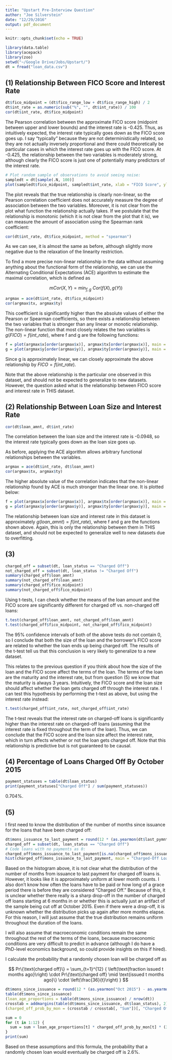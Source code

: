 ```yaml
---
title: "Upstart Pre-Interview Question"
author: "Joe Silverstein"
date: "12/29/2016"
output: pdf_document
---
```


```r
knitr::opts_chunk$set(echo = TRUE)
```

```r
library(data.table)
library(acepack)
library(zoo)
setwd("~/Google Drive/Jobs/Upstart/")
dt = fread("loan_data.csv")
```

## (1) Relationship Between FICO Score and Interest Rate

```r
dt$fico_midpoint = (dt$fico_range_low + dt$fico_range_high) / 2
dt$int_rate = as.numeric(sub("%", "", dt$int_rate)) / 100
cor(dt$int_rate, dt$fico_midpoint)
```

The Pearson correlation between the approximate FICO score (midpoint between upper and lower bounds) and the interest rate is -0.425. Thus, as intuitively expected, the interest rate typically goes down as the FICO score goes up. I say "typically" because they are not deterministically related, so they are not actually inversely proportional and there could theoretically be particular cases in which the interest rate goes up with the FICO score. At -0.425, the relationship between the two variables is moderately strong, although clearly the FICO score is just one of potentially many predictors of the interest rate.

```r
# Plot random sample of observations to avoid seeing noise:
sampledt = dt[sample(.N, 100)]
plot(sampledt$fico_midpoint, sampledt$int_rate, xlab = "FICO Score", ylab = "Interest Rate", main = "Interest Rate vs. FICO Score (Random Sample)", pch = ".")
```

The plot reveals that the true relationship is clearly non-linear, so the Pearson correlation coefficient does not accurately measure the degree of association between the two variables. Moreover, it is not clear from the plot what function the relationship actually takes. If we postulate that the relationship is monotonic (which it is not clear from the plot that it is), we can measure the amount of association using the Spearman rank coefficient:

```r
cor(dt$int_rate, dt$fico_midpoint, method = "spearman")
```

As we can see, it is almost the same as before, although slightly more negative due to the relaxation of the linearity restriction.

To find a more precise non-linear relationship in the data without assuming anything about the functional form of the relationship, we can use the Alternating Conditional Expectations (ACE) algorithm to estimate the maximal correlation, which is defined as

$$
mCor(X,Y) = \mathrm{min}_{f,g}\ Cor(f(X),g(Y))
$$


```r
argmax = ace(dt$int_rate, dt$fico_midpoint)
cor(argmax$tx, argmax$ty)
```

This coefficient is significantly higher than the absolute values of either the Pearson or Spearman coefficients, so there exists a relationship between the two variables that is stronger than any linear or monotic relationship. The non-linear function that most closely relates the two variables is $g(FICO) = f(int\_rate)$, where f and g are the following functions:

```r
f = plot(argmax$x[order(argmax$x)], argmax$tx[order(argmax$x)], main = "f", xlab = "Interest Rate", ylab = "f(Interest Rate)", pch = ".", type = "l")
g = plot(argmax$y[order(argmax$y)], argmax$ty[order(argmax$y)], main = "g", xlab = "FICO Score", ylab = "g(FICO Score)", pch = ".", type = "l")
```

Since g is approximately linear, we can closely approximate the above relationship by $FICO = f(int\_rate)$.

Note that the above relationship is the particular one observed in this dataset, and should not be expected to generalize to new datasets. However, the question asked what is the relationship between FICO score and interest rate in THIS dataset.

## (2) Relationship Between Loan Size and Interest Rate

```r
cor(dt$loan_amnt, dt$int_rate)
```

The correlation between the loan size and the interest rate is -0.0948, so the interest rate typically goes down as the loan size goes up.

As before, applying the ACE algorithm allows arbitrary functional relationships between the variables. 

```r
argmax = ace(dt$int_rate, dt$loan_amnt)
cor(argmax$tx, argmax$ty)
```

The higher absolute value of the correlation indicates that the non-linear relationship found by ACE is much stronger than the linear one. It is plotted below:

```r
f = plot(argmax$x[order(argmax$x)], argmax$tx[order(argmax$x)], main = "f", xlab = "Interest Rate", ylab = "f(Interest Rate)", pch = ".", type = "l")
g = plot(argmax$y[order(argmax$y)], argmax$ty[order(argmax$y)], main = "g", xlab = "Loan Amount", ylab = "g(Loan Amount)", pch = ".", type = "l")
```

The relationship between loan size and interest rate in this dataset is approximately $g(loan\_amnt) = f(int\_rate)$, where f and g are the functions shown above. Again, this is only the relationship between them in THIS dataset, and should not be expected to generalize well to new datasets due to overfitting.

## (3)

```r
charged_off = subset(dt, loan_status == "Charged Off")
not_charged_off = subset(dt, loan_status != "Charged Off")
summary(charged_off$loan_amnt)
summary(not_charged_off$loan_amnt)
summary(charged_off$fico_midpoint)
summary(not_charged_off$fico_midpoint)
```

Using t-tests, I can check whether the means of the loan amount and the FICO score are significantly different for charged off vs. non-charged off loans:

```r
t.test(charged_off$loan_amnt, not_charged_off$loan_amnt)
t.test(charged_off$fico_midpoint, not_charged_off$fico_midpoint)
```

The 95% confidence intervals of both of the above tests do not contain 0, so I  conclude that both the size of the loan and the borrower's FICO score are related to whether the loan ends up being charged off. The results of the t-test tell us that this conclusion is very likely to generalize to a new dataset. 

This relates to the previous question if you think about how the size of the loan and the FICO score affect the terms of the loan. The terms of the loan are the maturity and the interest rate, but from question (5) we know that the maturity is always 3 years. Intuitively, the FICO score and the loan size should affect whether the loan gets charged off through the interest rate. I can test this hypothesis by performing the t-test as above, but using the interest rate instead:

```r
t.test(charged_off$int_rate, not_charged_off$int_rate)
```

The t-test reveals that the interest rate on charged-off loans is significantly higher than the interest rate on charged-off loans (assuming that the interest rate is fixed throughout the term of the loan). Thus, we can conclude that the FICO score and the loan size affect the interest rate, which in turn affects whether or not the loan gets charged off. Note that this relationship is predictive but is not guaranteed to be causal.

## (4) Percentage of Loans Charged Off By October 2015

```r
payment_statuses = table(dt$loan_status)
print(payment_statuses["Charged Off"] / sum(payment_statuses))
```

0.704%.

## (5) 

I first need to know the distribution of the number of months since issuance for the loans that have been charged off:

```r
dt$mons_issuance_to_last_payment = round(12 * (as.yearmon(dt$last_pymnt_d) - as.yearmon(dt$issue_d)))
charged_off = subset(dt, loan_status == "Charged Off")
# Code loans with no payments as 0:
charged_off$mons_issuance_to_last_payment[is.na(charged_off$mons_issuance_to_last_payment)] = 0
hist(charged_off$mons_issuance_to_last_payment, main = "Charged-Off Loans:\nMonths From Issuance to Last Payment", xlab = "Number of Months", ylab = "Number of Loans")
```

Based on the histogram above, it is not clear what the distribution of the number of months from issuance to last payment for charged off loans is. However, it looks like it is approximately uniform at lower month counts. I also don't know how often the loans have to be paid or how long of a grace period there is before they are considered "Charged Off." Because of this, it is unclear whether there really is a sharp drop-off in the number of charged off loans starting at 6 months in or whether this is actually just an artifact of the sample being cut off at October 2015. Even if there were a drop-off, it is unknown whether the distribution picks up again after more months elapse. For this reason, I will just assume that the true distribution remains uniform throughout the duration of the loans.

I will also assume that macroeconomic conditions remain the same throughout the rest of the terms of the loans, because macroeconomic conditions are very difficult to predict in advance (although I do have a PhD-level economics background, so could provide insights on this if hired).

I calculate the probability that a randomly chosen loan will be charged off as

$$
Pr\{\text{charged off}\} = \sum_{t=1}^{12} { \left(\text{fraction issued t months ago}\right) \cdot Pr\{\text{charged off} \mid \text{issued t months ago}\} \cdot \left(\frac{36}{t}\right) }
$$

```r
dt$mons_since_issuance = round(12 * (as.yearmon("Oct 2015") - as.yearmon(dt$issue_d)))
table(dt$mons_since_issuance)
(loan_age_proportions = table(dt$mons_since_issuance) / nrow(dt))
crosstab = addmargins(table(dt$mons_since_issuance, dt$loan_status), 2)
(charged_off_prob_by_mon = (crosstab / crosstab[, "Sum"])[, "Charged Off"])

sum = 0
for (t in 1:12) {
  sum = sum + loan_age_proportions[t] * charged_off_prob_by_mon[t] * (36 / t)
}
print(sum)
```

Based on these assumptions and this formula, the probability that a randomly chosen loan would eventually be charged off is 2.6%.


